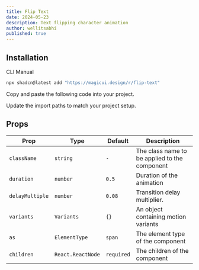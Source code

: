 ```yaml
---
title: Flip Text
date: 2024-05-23
description: Text flipping character animation
author: wellitsabhi
published: true
---
```


<ComponentPreview name="flip-text-demo" />

## Installation

<Tabs defaultValue="cli">

<TabsList>
  <TabsTrigger value="cli">CLI</TabsTrigger>
  <TabsTrigger value="manual">Manual</TabsTrigger>
</TabsList>
<TabsContent value="cli">

```bash
npx shadcn@latest add "https://magicui.design/r/flip-text"
```

</TabsContent>

<TabsContent value="manual">

<Steps>

<Step>Copy and paste the following code into your project.</Step>

<ComponentSource name="flip-text" />

<Step>Update the import paths to match your project setup.</Step>

</Steps>

</TabsContent>

</Tabs>

## Props

| Prop            | Type              | Default    | Description                                   |
| --------------- | ----------------- | ---------- | --------------------------------------------- |
| `className`     | `string`          | `-`        | The class name to be applied to the component |
| `duration`      | `number`          | `0.5`      | Duration of the animation                     |
| `delayMultiple` | `number`          | `0.08`     | Transition delay multiplier.                  |
| `variants`      | `Variants`        | `{}`       | An object containing motion variants          |
| `as`            | `ElementType`     | `span`     | The element type of the component             |
| `children`      | `React.ReactNode` | `required` | The children of the component                 |
